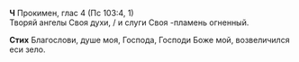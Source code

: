 **Ч** Прокимен, глас 4 (Пс 103:4, 1)  
Творяй ангелы Своя духи, / и слуги Своя -пламень огненный.

**Стих** Благослови, душе моя, Господа, Господи Боже мой, возвеличился еси зело.
